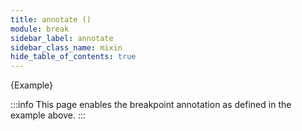 ```yaml
---
title: annotate ()
module: break
sidebar_label: annotate
sidebar_class_name: mixin
hide_table_of_contents: true
---
```


<DocPage spec={Spec} />
<AddClassToPage classNames="annotate-example" />

<CodeBlock className="language-scss">
  {Example}
</CodeBlock>

:::info
This page enables the breakpoint annotation as defined in the example above.
:::
